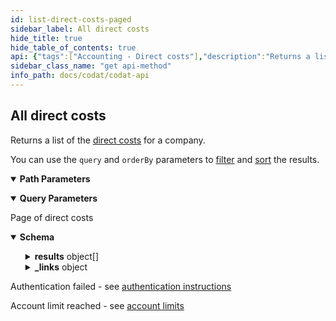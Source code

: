 ```yaml
---
id: list-direct-costs-paged
sidebar_label: All direct costs
hide_title: true
hide_table_of_contents: true
api: {"tags":["Accounting - Direct costs"],"description":"Returns a list of the [direct costs](https://docs.codat.io/docs/datamodel-accounting-directcosts) for a company. \r\n\r\nYou can use the `query` and `orderBy` parameters to [filter](https://docs.codat.io/docs/querying-1) and [sort](https://docs.codat.io/docs/ordering-results-1) the results.","operationId":"ListDirectCostsPaged","parameters":[{"name":"companyId","in":"path","required":true,"schema":{"type":"string","format":"uuid"}},{"name":"connectionId","in":"path","required":true,"schema":{"type":"string","format":"uuid"}},{"name":"page","in":"query","required":true,"schema":{"type":"integer","format":"int32"}},{"name":"pageSize","in":"query","schema":{"type":"integer","format":"int32","default":100}},{"name":"query","in":"query","schema":{"type":"string"}},{"name":"orderBy","in":"query","schema":{"type":"string"}}],"responses":{"200":{"description":"Page of direct costs","content":{"application/json":{"schema":{"type":"object","properties":{"results":{"type":"array","items":{"required":["currency","issueDate","lineItems","paymentAllocations","subTotal","taxAmount","totalAmount"],"type":"object","properties":{"id":{"type":"string","nullable":true},"reference":{"type":"string","nullable":true},"note":{"type":"string","nullable":true},"contactRef":{"required":["id"],"type":"object","properties":{"id":{"type":"string"},"dataType":{"type":"string","nullable":true}},"additionalProperties":false},"issueDate":{"type":"string","format":"date-time"},"currency":{"type":"string"},"currencyRate":{"type":"number","format":"double","nullable":true},"lineItems":{"type":"array","items":{"required":["quantity","unitAmount"],"type":"object","properties":{"description":{"type":"string","nullable":true},"unitAmount":{"type":"number","format":"double"},"quantity":{"type":"number","format":"double"},"subTotal":{"type":"number","format":"double","nullable":true},"taxAmount":{"type":"number","format":"double","nullable":true},"totalAmount":{"type":"number","format":"double","nullable":true},"accountRef":{"type":"object","properties":{"id":{"type":"string","nullable":true},"name":{"type":"string","nullable":true}},"additionalProperties":false},"taxRateRef":{"required":["id"],"type":"object","properties":{"id":{"type":"string"},"name":{"type":"string","nullable":true},"effectiveTaxRate":{"type":"number","format":"double","nullable":true}},"additionalProperties":false},"itemRef":{"required":["id"],"type":"object","properties":{"id":{"type":"string"},"name":{"type":"string","nullable":true}},"additionalProperties":false},"trackingCategoryRefs":{"type":"array","items":{"required":["id"],"type":"object","properties":{"id":{"type":"string"},"name":{"type":"string","nullable":true}},"additionalProperties":false},"nullable":true}},"additionalProperties":false}},"paymentAllocations":{"type":"array","items":{"required":["allocation","payment"],"type":"object","properties":{"payment":{"type":"object","properties":{"id":{"type":"string","nullable":true},"note":{"type":"string","nullable":true},"reference":{"type":"string","nullable":true},"accountRef":{"type":"object","properties":{"id":{"type":"string","nullable":true},"name":{"type":"string","nullable":true}},"additionalProperties":false},"currency":{"type":"string","nullable":true},"currencyRate":{"type":"number","format":"double","nullable":true},"paidOnDate":{"type":"string","format":"date-time"},"totalAmount":{"type":"number","format":"double"}},"additionalProperties":false},"allocation":{"type":"object","properties":{"currency":{"type":"string","nullable":true},"currencyRate":{"type":"number","format":"double","nullable":true},"allocatedOnDate":{"type":"string","format":"date-time","nullable":true},"totalAmount":{"type":"number","format":"double"}},"additionalProperties":false}},"additionalProperties":false}},"subTotal":{"type":"number","format":"double"},"taxAmount":{"type":"number","format":"double"},"totalAmount":{"type":"number","format":"double"},"modifiedDate":{"type":"string","format":"date-time","nullable":true},"sourceModifiedDate":{"type":"string","format":"date-time","nullable":true}},"additionalProperties":false},"nullable":true},"pageNumber":{"type":"integer","format":"int32"},"pageSize":{"type":"integer","format":"int32"},"totalResults":{"type":"integer","format":"int32"},"_links":{"type":"object","properties":{"self":{"type":"object","properties":{"href":{"type":"string","nullable":true}},"additionalProperties":false},"current":{"type":"object","properties":{"href":{"type":"string","nullable":true}},"additionalProperties":false},"next":{"type":"object","properties":{"href":{"type":"string","nullable":true}},"additionalProperties":false},"previous":{"type":"object","properties":{"href":{"type":"string","nullable":true}},"additionalProperties":false}},"additionalProperties":false}},"additionalProperties":false,"description":"Used to represent what can be returned by an endpoint that supports paging.\r\nUsable with the [ProducesResponseType] attribute on a controller action."}}}},"401":{"description":"Authentication failed - see [authentication instructions](https://docs.codat.io/docs/authentication-1)"},"402":{"description":"Account limit reached - see [account limits](https://docs.codat.io/docs/environments-1)"}},"method":"get","path":"/companies/{companyId}/connections/{connectionId}/data/directCosts","servers":[{"url":"https://api.codat.io","description":"Codat API (Production)"}],"security":[{"AuthorizationHeader":[]}],"securitySchemes":{"AuthorizationHeader":{"type":"apiKey","description":"The word \"Basic\" followed by a space and your API Key, base64 encoded, which can be found [here](https://portal-integration.codat.io/#/profile)","name":"Authorization","in":"header"}},"info":{"title":"Codat API","description":"[What's changed in our Swagger](https://docs.codat.io/docs/new-swagger-ui)","version":"v1"},"postman":{"name":"All direct costs","description":{"content":"Returns a list of the [direct costs](https://docs.codat.io/docs/datamodel-accounting-directcosts) for a company. \r\n\r\nYou can use the `query` and `orderBy` parameters to [filter](https://docs.codat.io/docs/querying-1) and [sort](https://docs.codat.io/docs/ordering-results-1) the results.","type":"text/plain"},"url":{"path":["companies",":companyId","connections",":connectionId","data","directCosts"],"host":["{{baseUrl}}"],"query":[{"disabled":false,"description":{"content":"(Required) ","type":"text/plain"},"key":"page","value":""},{"disabled":false,"key":"pageSize","value":""},{"disabled":false,"key":"query","value":""},{"disabled":false,"key":"orderBy","value":""}],"variable":[{"disabled":false,"description":{"content":"(Required) ","type":"text/plain"},"type":"any","value":"","key":"companyId"},{"disabled":false,"description":{"content":"(Required) ","type":"text/plain"},"type":"any","value":"","key":"connectionId"}]},"header":[{"key":"Accept","value":"application/json"}],"method":"GET"}}
sidebar_class_name: "get api-method"
info_path: docs/codat/codat-api
---
```



## All direct costs



Returns a list of the [direct costs](https://docs.codat.io/docs/datamodel-accounting-directcosts) for a company. 

You can use the `query` and `orderBy` parameters to [filter](https://docs.codat.io/docs/querying-1) and [sort](https://docs.codat.io/docs/ordering-results-1) the results.

<details style={{"marginBottom":"1rem"}} data-collapsed={false} open={true}><summary style={{}}><strong>Path Parameters</strong></summary><div><ul><ParamsItem className={"paramsItem"} param={{"name":"companyId","in":"path","required":true,"schema":{"type":"string","format":"uuid"}}}></ParamsItem><ParamsItem className={"paramsItem"} param={{"name":"connectionId","in":"path","required":true,"schema":{"type":"string","format":"uuid"}}}></ParamsItem></ul></div></details><details style={{"marginBottom":"1rem"}} data-collapsed={false} open={true}><summary style={{}}><strong>Query Parameters</strong></summary><div><ul><ParamsItem className={"paramsItem"} param={{"name":"page","in":"query","required":true,"schema":{"type":"integer","format":"int32"}}}></ParamsItem><ParamsItem className={"paramsItem"} param={{"name":"pageSize","in":"query","schema":{"type":"integer","format":"int32","default":100}}}></ParamsItem><ParamsItem className={"paramsItem"} param={{"name":"query","in":"query","schema":{"type":"string"}}}></ParamsItem><ParamsItem className={"paramsItem"} param={{"name":"orderBy","in":"query","schema":{"type":"string"}}}></ParamsItem></ul></div></details><div><ApiTabs><TabItem label={"200"} value={"200"}><div>

Page of direct costs

</div><div><details style={{}} data-collapsed={false} open={true}><summary style={{"textAlign":"left"}}><strong>Schema</strong></summary><div style={{"textAlign":"left","marginLeft":"1rem"}}></div><ul style={{"marginLeft":"1rem"}}><SchemaItem collapsible={true} className={"schemaItem"}><details style={{}}><summary style={{}}><strong>results</strong><span style={{"opacity":"0.6"}}> object[]</span></summary><div style={{"marginLeft":"1rem"}}><SchemaItem collapsible={false} name={"id"} required={false} schemaDescription={undefined} schemaName={"string"} qualifierMessage={undefined}></SchemaItem><SchemaItem collapsible={false} name={"reference"} required={false} schemaDescription={undefined} schemaName={"string"} qualifierMessage={undefined}></SchemaItem><SchemaItem collapsible={false} name={"note"} required={false} schemaDescription={undefined} schemaName={"string"} qualifierMessage={undefined}></SchemaItem><SchemaItem collapsible={true} className={"schemaItem"}><details style={{}}><summary style={{}}><strong>contactRef</strong><span style={{"opacity":"0.6"}}> object</span></summary><div style={{"marginLeft":"1rem"}}><SchemaItem collapsible={false} name={"id"} required={true} schemaDescription={undefined} schemaName={"string"} qualifierMessage={undefined}></SchemaItem><SchemaItem collapsible={false} name={"dataType"} required={false} schemaDescription={undefined} schemaName={"string"} qualifierMessage={undefined}></SchemaItem></div></details></SchemaItem><SchemaItem collapsible={false} name={"issueDate"} required={true} schemaDescription={undefined} schemaName={"date-time"} qualifierMessage={undefined}></SchemaItem><SchemaItem collapsible={false} name={"currency"} required={true} schemaDescription={undefined} schemaName={"string"} qualifierMessage={undefined}></SchemaItem><SchemaItem collapsible={false} name={"currencyRate"} required={false} schemaDescription={undefined} schemaName={"double"} qualifierMessage={undefined}></SchemaItem><SchemaItem collapsible={true} className={"schemaItem"}><details style={{}}><summary style={{}}><strong>lineItems</strong><span style={{"opacity":"0.6"}}> object[]</span><strong style={{"fontSize":"var(--ifm-code-font-size)","color":"var(--openapi-required)"}}> required</strong></summary><div style={{"marginLeft":"1rem"}}><SchemaItem collapsible={false} name={"description"} required={false} schemaDescription={undefined} schemaName={"string"} qualifierMessage={undefined}></SchemaItem><SchemaItem collapsible={false} name={"unitAmount"} required={true} schemaDescription={undefined} schemaName={"double"} qualifierMessage={undefined}></SchemaItem><SchemaItem collapsible={false} name={"quantity"} required={true} schemaDescription={undefined} schemaName={"double"} qualifierMessage={undefined}></SchemaItem><SchemaItem collapsible={false} name={"subTotal"} required={false} schemaDescription={undefined} schemaName={"double"} qualifierMessage={undefined}></SchemaItem><SchemaItem collapsible={false} name={"taxAmount"} required={false} schemaDescription={undefined} schemaName={"double"} qualifierMessage={undefined}></SchemaItem><SchemaItem collapsible={false} name={"totalAmount"} required={false} schemaDescription={undefined} schemaName={"double"} qualifierMessage={undefined}></SchemaItem><SchemaItem collapsible={true} className={"schemaItem"}><details style={{}}><summary style={{}}><strong>accountRef</strong><span style={{"opacity":"0.6"}}> object</span></summary><div style={{"marginLeft":"1rem"}}><SchemaItem collapsible={false} name={"id"} required={false} schemaDescription={undefined} schemaName={"string"} qualifierMessage={undefined}></SchemaItem><SchemaItem collapsible={false} name={"name"} required={false} schemaDescription={undefined} schemaName={"string"} qualifierMessage={undefined}></SchemaItem></div></details></SchemaItem><SchemaItem collapsible={true} className={"schemaItem"}><details style={{}}><summary style={{}}><strong>taxRateRef</strong><span style={{"opacity":"0.6"}}> object</span></summary><div style={{"marginLeft":"1rem"}}><SchemaItem collapsible={false} name={"id"} required={true} schemaDescription={undefined} schemaName={"string"} qualifierMessage={undefined}></SchemaItem><SchemaItem collapsible={false} name={"name"} required={false} schemaDescription={undefined} schemaName={"string"} qualifierMessage={undefined}></SchemaItem><SchemaItem collapsible={false} name={"effectiveTaxRate"} required={false} schemaDescription={undefined} schemaName={"double"} qualifierMessage={undefined}></SchemaItem></div></details></SchemaItem><SchemaItem collapsible={true} className={"schemaItem"}><details style={{}}><summary style={{}}><strong>itemRef</strong><span style={{"opacity":"0.6"}}> object</span></summary><div style={{"marginLeft":"1rem"}}><SchemaItem collapsible={false} name={"id"} required={true} schemaDescription={undefined} schemaName={"string"} qualifierMessage={undefined}></SchemaItem><SchemaItem collapsible={false} name={"name"} required={false} schemaDescription={undefined} schemaName={"string"} qualifierMessage={undefined}></SchemaItem></div></details></SchemaItem><SchemaItem collapsible={true} className={"schemaItem"}><details style={{}}><summary style={{}}><strong>trackingCategoryRefs</strong><span style={{"opacity":"0.6"}}> object[]</span></summary><div style={{"marginLeft":"1rem"}}><SchemaItem collapsible={false} name={"id"} required={true} schemaDescription={undefined} schemaName={"string"} qualifierMessage={undefined}></SchemaItem><SchemaItem collapsible={false} name={"name"} required={false} schemaDescription={undefined} schemaName={"string"} qualifierMessage={undefined}></SchemaItem></div></details></SchemaItem></div></details></SchemaItem><SchemaItem collapsible={true} className={"schemaItem"}><details style={{}}><summary style={{}}><strong>paymentAllocations</strong><span style={{"opacity":"0.6"}}> object[]</span><strong style={{"fontSize":"var(--ifm-code-font-size)","color":"var(--openapi-required)"}}> required</strong></summary><div style={{"marginLeft":"1rem"}}><SchemaItem collapsible={true} className={"schemaItem"}><details style={{}}><summary style={{}}><strong>payment</strong><span style={{"opacity":"0.6"}}> object</span><strong style={{"fontSize":"var(--ifm-code-font-size)","color":"var(--openapi-required)"}}> required</strong></summary><div style={{"marginLeft":"1rem"}}><SchemaItem collapsible={false} name={"id"} required={false} schemaDescription={undefined} schemaName={"string"} qualifierMessage={undefined}></SchemaItem><SchemaItem collapsible={false} name={"note"} required={false} schemaDescription={undefined} schemaName={"string"} qualifierMessage={undefined}></SchemaItem><SchemaItem collapsible={false} name={"reference"} required={false} schemaDescription={undefined} schemaName={"string"} qualifierMessage={undefined}></SchemaItem><SchemaItem collapsible={true} className={"schemaItem"}><details style={{}}><summary style={{}}><strong>accountRef</strong><span style={{"opacity":"0.6"}}> object</span></summary><div style={{"marginLeft":"1rem"}}><SchemaItem collapsible={false} name={"id"} required={false} schemaDescription={undefined} schemaName={"string"} qualifierMessage={undefined}></SchemaItem><SchemaItem collapsible={false} name={"name"} required={false} schemaDescription={undefined} schemaName={"string"} qualifierMessage={undefined}></SchemaItem></div></details></SchemaItem><SchemaItem collapsible={false} name={"currency"} required={false} schemaDescription={undefined} schemaName={"string"} qualifierMessage={undefined}></SchemaItem><SchemaItem collapsible={false} name={"currencyRate"} required={false} schemaDescription={undefined} schemaName={"double"} qualifierMessage={undefined}></SchemaItem><SchemaItem collapsible={false} name={"paidOnDate"} required={false} schemaDescription={undefined} schemaName={"date-time"} qualifierMessage={undefined}></SchemaItem><SchemaItem collapsible={false} name={"totalAmount"} required={false} schemaDescription={undefined} schemaName={"double"} qualifierMessage={undefined}></SchemaItem></div></details></SchemaItem><SchemaItem collapsible={true} className={"schemaItem"}><details style={{}}><summary style={{}}><strong>allocation</strong><span style={{"opacity":"0.6"}}> object</span><strong style={{"fontSize":"var(--ifm-code-font-size)","color":"var(--openapi-required)"}}> required</strong></summary><div style={{"marginLeft":"1rem"}}><SchemaItem collapsible={false} name={"currency"} required={false} schemaDescription={undefined} schemaName={"string"} qualifierMessage={undefined}></SchemaItem><SchemaItem collapsible={false} name={"currencyRate"} required={false} schemaDescription={undefined} schemaName={"double"} qualifierMessage={undefined}></SchemaItem><SchemaItem collapsible={false} name={"allocatedOnDate"} required={false} schemaDescription={undefined} schemaName={"date-time"} qualifierMessage={undefined}></SchemaItem><SchemaItem collapsible={false} name={"totalAmount"} required={false} schemaDescription={undefined} schemaName={"double"} qualifierMessage={undefined}></SchemaItem></div></details></SchemaItem></div></details></SchemaItem><SchemaItem collapsible={false} name={"subTotal"} required={true} schemaDescription={undefined} schemaName={"double"} qualifierMessage={undefined}></SchemaItem><SchemaItem collapsible={false} name={"taxAmount"} required={true} schemaDescription={undefined} schemaName={"double"} qualifierMessage={undefined}></SchemaItem><SchemaItem collapsible={false} name={"totalAmount"} required={true} schemaDescription={undefined} schemaName={"double"} qualifierMessage={undefined}></SchemaItem><SchemaItem collapsible={false} name={"modifiedDate"} required={false} schemaDescription={undefined} schemaName={"date-time"} qualifierMessage={undefined}></SchemaItem><SchemaItem collapsible={false} name={"sourceModifiedDate"} required={false} schemaDescription={undefined} schemaName={"date-time"} qualifierMessage={undefined}></SchemaItem></div></details></SchemaItem><SchemaItem collapsible={false} name={"pageNumber"} required={false} schemaDescription={undefined} schemaName={"int32"} qualifierMessage={undefined}></SchemaItem><SchemaItem collapsible={false} name={"pageSize"} required={false} schemaDescription={undefined} schemaName={"int32"} qualifierMessage={undefined}></SchemaItem><SchemaItem collapsible={false} name={"totalResults"} required={false} schemaDescription={undefined} schemaName={"int32"} qualifierMessage={undefined}></SchemaItem><SchemaItem collapsible={true} className={"schemaItem"}><details style={{}}><summary style={{}}><strong>_links</strong><span style={{"opacity":"0.6"}}> object</span></summary><div style={{"marginLeft":"1rem"}}><SchemaItem collapsible={true} className={"schemaItem"}><details style={{}}><summary style={{}}><strong>self</strong><span style={{"opacity":"0.6"}}> object</span></summary><div style={{"marginLeft":"1rem"}}><SchemaItem collapsible={false} name={"href"} required={false} schemaDescription={undefined} schemaName={"string"} qualifierMessage={undefined}></SchemaItem></div></details></SchemaItem><SchemaItem collapsible={true} className={"schemaItem"}><details style={{}}><summary style={{}}><strong>current</strong><span style={{"opacity":"0.6"}}> object</span></summary><div style={{"marginLeft":"1rem"}}><SchemaItem collapsible={false} name={"href"} required={false} schemaDescription={undefined} schemaName={"string"} qualifierMessage={undefined}></SchemaItem></div></details></SchemaItem><SchemaItem collapsible={true} className={"schemaItem"}><details style={{}}><summary style={{}}><strong>next</strong><span style={{"opacity":"0.6"}}> object</span></summary><div style={{"marginLeft":"1rem"}}><SchemaItem collapsible={false} name={"href"} required={false} schemaDescription={undefined} schemaName={"string"} qualifierMessage={undefined}></SchemaItem></div></details></SchemaItem><SchemaItem collapsible={true} className={"schemaItem"}><details style={{}}><summary style={{}}><strong>previous</strong><span style={{"opacity":"0.6"}}> object</span></summary><div style={{"marginLeft":"1rem"}}><SchemaItem collapsible={false} name={"href"} required={false} schemaDescription={undefined} schemaName={"string"} qualifierMessage={undefined}></SchemaItem></div></details></SchemaItem></div></details></SchemaItem></ul></details></div></TabItem><TabItem label={"401"} value={"401"}><div>

Authentication failed - see [authentication instructions](https://docs.codat.io/docs/authentication-1)

</div><div></div></TabItem><TabItem label={"402"} value={"402"}><div>

Account limit reached - see [account limits](https://docs.codat.io/docs/environments-1)

</div><div></div></TabItem></ApiTabs></div>
      